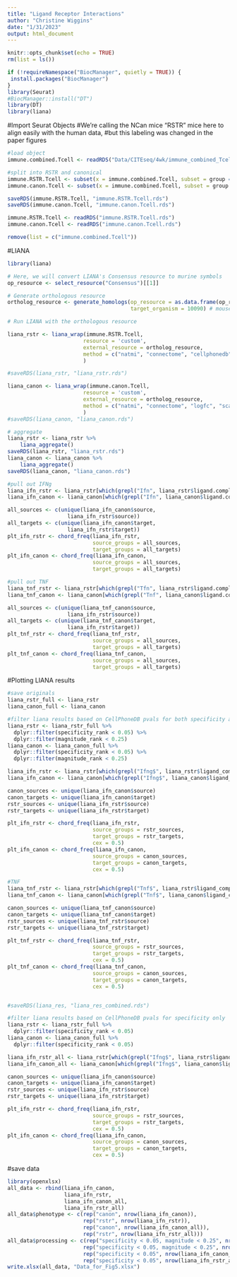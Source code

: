 ```yaml
---
title: "Ligand Receptor Interactions"
author: "Christine Wiggins"
date: "1/31/2023"
output: html_document
---
```


```r
knitr::opts_chunk$set(echo = TRUE)
rm(list = ls())
```

```r
if (!requireNamespace("BiocManager", quietly = TRUE)) {
 install.packages("BiocManager")
}
library(Seurat)
#BiocManager::install("DT")
library(DT)
library(liana)
```

#Import Seurat Objects
#We're calling the NCan mice "RSTR" mice here to align easily with the human data,
#but this labeling was changed in the paper figures
```r

#load object
immune.combined.Tcell <- readRDS("Data/CITEseq/4wk/immune_combined_Tcell_annotated.RDS")

#split into RSTR and canonical
immune.RSTR.Tcell <- subset(x = immune.combined.Tcell, subset = group == "RSTR")
immune.canon.Tcell <- subset(x = immune.combined.Tcell, subset = group == "Canonical")

saveRDS(immune.RSTR.Tcell, "immune.RSTR.Tcell.rds")
saveRDS(immune.canon.Tcell, "immune.canon.Tcell.rds")

immune.RSTR.Tcell <- readRDS("immune.RSTR.Tcell.rds")
immune.canon.Tcell <- readRDS("immune.canon.Tcell.rds")

remove(list = c("immune.combined.Tcell"))

```

#LIANA
```r
library(liana)

# Here, we will convert LIANA's Consensus resource to murine symbols
op_resource <- select_resource("Consensus")[[1]]

# Generate orthologous resource
ortholog_resource <- generate_homologs(op_resource = as.data.frame(op_resource),
                                       target_organism = 10090) # mouse

# Run LIANA with the orthologous resource

liana_rstr <- liana_wrap(immune.RSTR.Tcell,
                        resource = 'custom',
                        external_resource = ortholog_resource,
                        method = c("natmi", "connectome", "cellphonedb"),
                        )

#saveRDS(liana_rstr, "liana_rstr.rds")

liana_canon <- liana_wrap(immune.canon.Tcell,
                        resource = 'custom', 
                        external_resource = ortholog_resource,
                        method = c("natmi", "connectome", "logfc", "sca", "cellphonedb"),
                        )
#saveRDS(liana_canon, "liana_canon.rds")

# aggregate
liana_rstr <- liana_rstr %>%
    liana_aggregate()
saveRDS(liana_rstr, "liana_rstr.rds")
liana_canon <- liana_canon %>%
    liana_aggregate()
saveRDS(liana_canon, "liana_canon.rds")

#pull out IFNg
liana_ifn_rstr <- liana_rstr[which(grepl("Ifn", liana_rstr$ligand.complex)),]
liana_ifn_canon <- liana_canon[which(grepl("Ifn", liana_canon$ligand.complex)),]

all_sources <- c(unique(liana_ifn_canon$source,
                   liana_ifn_rstr$source))
all_targets <- c(unique(liana_ifn_canon$target,
                   liana_ifn_rstr$target))
plt_ifn_rstr <- chord_freq(liana_ifn_rstr,
                           source_groups = all_sources,
                           target_groups = all_targets)
plt_ifn_canon <- chord_freq(liana_ifn_canon,
                           source_groups = all_sources,
                           target_groups = all_targets)

#pull out TNF
liana_tnf_rstr <- liana_rstr[which(grepl("Tfn", liana_rstr$ligand.complex)),]
liana_tnf_canon <- liana_canon[which(grepl("Tnf", liana_canon$ligand.complex)),]

all_sources <- c(unique(liana_tnf_canon$source,
                   liana_ifn_rstr$source))
all_targets <- c(unique(liana_tnf_canon$target,
                   liana_ifn_rstr$target))
plt_tnf_rstr <- chord_freq(liana_tnf_rstr,
                           source_groups = all_sources,
                           target_groups = all_targets)
plt_tnf_canon <- chord_freq(liana_tnf_canon,
                           source_groups = all_sources,
                           target_groups = all_targets)


```

#Plotting LIANA results
```r
#save originals
liana_rstr_full <- liana_rstr
liana_canon_full <- liana_canon

#filter liana results based on CellPhoneDB pvals for both specificity and magnitude
liana_rstr <- liana_rstr_full %>%
  dplyr::filter(specificity_rank < 0.05) %>%
  dplyr::filter(magnitude_rank < 0.25)
liana_canon <- liana_canon_full %>%
  dplyr::filter(specificity_rank < 0.05) %>%
  dplyr::filter(magnitude_rank < 0.25)

liana_ifn_rstr <- liana_rstr[which(grepl("Ifng$", liana_rstr$ligand_complex)),]
liana_ifn_canon <- liana_canon[which(grepl("Ifng$", liana_canon$ligand_complex)),]

canon_sources <- unique(liana_ifn_canon$source)
canon_targets <- unique(liana_ifn_canon$target)
rstr_sources <- unique(liana_ifn_rstr$source)
rstr_targets <- unique(liana_ifn_rstr$target)

plt_ifn_rstr <- chord_freq(liana_ifn_rstr,
                           source_groups = rstr_sources,
                           target_groups = rstr_targets,
                           cex = 0.5)
plt_ifn_canon <- chord_freq(liana_ifn_canon,
                           source_groups = canon_sources,
                           target_groups = canon_targets,
                           cex = 0.5)

#TNF
liana_tnf_rstr <- liana_rstr[which(grepl("Tnf$", liana_rstr$ligand_complex)),]
liana_tnf_canon <- liana_canon[which(grepl("Tnf$", liana_canon$ligand_complex)),]

canon_sources <- unique(liana_tnf_canon$source)
canon_targets <- unique(liana_tnf_canon$target)
rstr_sources <- unique(liana_tnf_rstr$source)
rstr_targets <- unique(liana_tnf_rstr$target)

plt_tnf_rstr <- chord_freq(liana_tnf_rstr,
                           source_groups = rstr_sources,
                           target_groups = rstr_targets,
                           cex = 0.5)
plt_tnf_canon <- chord_freq(liana_tnf_canon,
                           source_groups = canon_sources,
                           target_groups = canon_targets,
                           cex = 0.5)


#saveRDS(liana_res, "liana_res_combined.rds")
```

```r
#filter liana results based on CellPhoneDB pvals for specificity only
liana_rstr <- liana_rstr_full %>%
  dplyr::filter(specificity_rank < 0.05)
liana_canon <- liana_canon_full %>%
  dplyr::filter(specificity_rank < 0.05)

liana_ifn_rstr_all <- liana_rstr[which(grepl("Ifng$", liana_rstr$ligand_complex)),]
liana_ifn_canon_all <- liana_canon[which(grepl("Ifng$", liana_canon$ligand_complex)),]

canon_sources <- unique(liana_ifn_canon$source)
canon_targets <- unique(liana_ifn_canon$target)
rstr_sources <- unique(liana_ifn_rstr$source)
rstr_targets <- unique(liana_ifn_rstr$target)

plt_ifn_rstr <- chord_freq(liana_ifn_rstr,
                           source_groups = rstr_sources,
                           target_groups = rstr_targets,
                           cex = 0.5)
plt_ifn_canon <- chord_freq(liana_ifn_canon,
                           source_groups = canon_sources,
                           target_groups = canon_targets,
                           cex = 0.5)


```

#save data
```r
library(openxlsx)
all_data <- rbind(liana_ifn_canon, 
                  liana_ifn_rstr, 
                  liana_ifn_canon_all,
                  liana_ifn_rstr_all)
all_data$phenotype <- c(rep("canon", nrow(liana_ifn_canon)),
                        rep("rstr", nrow(liana_ifn_rstr)),
                        rep("canon", nrow(liana_ifn_canon_all)),
                        rep("rstr", nrow(liana_ifn_rstr_all)))
all_data$processing <- c(rep("specificity < 0.05, magnitude < 0.25", nrow(liana_ifn_canon)),
                        rep("specificity < 0.05, magnitude < 0.25", nrow(liana_ifn_rstr)),
                        rep("specificity < 0.05", nrow(liana_ifn_canon_all)),
                        rep("specificity < 0.05", nrow(liana_ifn_rstr_all)))
write.xlsx(all_data, "Data_for_Fig5.xlsx")

```

